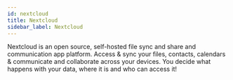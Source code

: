 ```yaml
---
id: nextcloud
title: Nextcloud
sidebar_label: Nextcloud
---
```


Nextcloud is an open source, self-hosted file sync and share and communication app platform. Access & sync your files, contacts, calendars & communicate and collaborate across your devices. You decide what happens with your data, where it is and who can access it!


<MissingDocs />